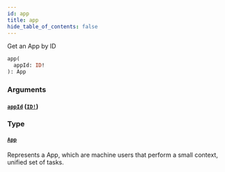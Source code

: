 ```yaml
---
id: app
title: app
hide_table_of_contents: false
---
```



Get an App by ID

```graphql
app(
  appId: ID!
): App
```


### Arguments

#### [`appId`](#) ([`ID!`](/adminidentity/api/graphql-admin/reference/scalars/id))




### Type

#### [`App`](/adminidentity/api/graphql-admin/reference/objects/app)

Represents a App, which are machine users that perform a small context, unified set of tasks.




